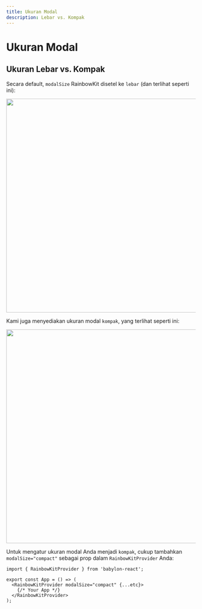 ```yaml
---
title: Ukuran Modal
description: Lebar vs. Kompak
---
```


# Ukuran Modal

## Ukuran Lebar vs. Kompak

Secara default, `modalSize` RainbowKit disetel ke `lebar` (dan terlihat seperti ini):

<Img src="/modal-default.png" height="569" width="1029" />

Kami juga menyediakan ukuran modal `kompak`, yang terlihat seperti ini:

<Img src="/modal-compact.png" height="569" width="1029" />

Untuk mengatur ukuran modal Anda menjadi `kompak`, cukup tambahkan `modalSize="compact"` sebagai prop dalam `RainbowKitProvider` Anda:

```tsx
import { RainbowKitProvider } from 'babylon-react';

export const App = () => (
  <RainbowKitProvider modalSize="compact" {...etc}>
    {/* Your App */}
  </RainbowKitProvider>
);
```
